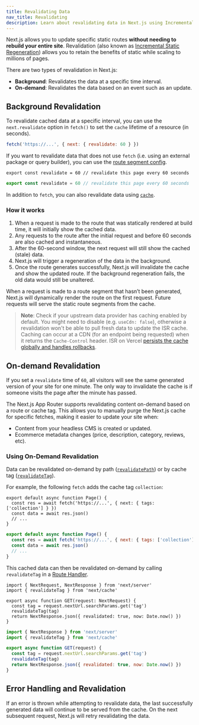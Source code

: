 ```yaml
---
title: Revalidating Data
nav_title: Revalidating
description: Learn about revalidating data in Next.js using Incremental Static Regeneration.
---
```


Next.js allows you to update specific static routes **without needing to rebuild your entire site**. Revalidation (also known as [Incremental Static Regeneration](/docs/pages/building-your-application/data-fetching/incremental-static-regeneration)) allows you to retain the benefits of static while scaling to millions of pages.

There are two types of revalidation in Next.js:

-   **Background**: Revalidates the data at a specific time interval.
-   **On-demand**: Revalidates the data based on an event such as an update.

## Background Revalidation

To revalidate cached data at a specific interval, you can use the `next.revalidate` option in `fetch()` to set the `cache` lifetime of a resource (in seconds).

```jsx
fetch('https://...', { next: { revalidate: 60 } })
```

If you want to revalidate data that does not use `fetch` (i.e. using an external package or query builder), you can use the [route segment config](/docs/app/api-reference/file-conventions/route-segment-config#revalidate).

```tsx filename="app/page.tsx" switcher
export const revalidate = 60 // revalidate this page every 60 seconds
```

```jsx filename="app/page.js" switcher
export const revalidate = 60 // revalidate this page every 60 seconds
```

In addition to `fetch`, you can also revalidate data using [`cache`](/docs/app/building-your-application/data-fetching/caching#per-request-caching).

### How it works

1.  When a request is made to the route that was statically rendered at build time, it will initially show the cached data.
2.  Any requests to the route after the initial request and before 60 seconds are also cached and instantaneous.
3.  After the 60-second window, the next request will still show the cached (stale) data.
4.  Next.js will trigger a regeneration of the data in the background.
5.  Once the route generates successfully, Next.js will invalidate the cache and show the updated route. If the background regeneration fails, the old data would still be unaltered.

When a request is made to a route segment that hasn’t been generated, Next.js will dynamically render the route on the first request. Future requests will serve the static route segments from the cache.

> **Note**: Check if your upstream data provider has caching enabled by default. You might need to disable (e.g. `useCdn: false`), otherwise a revalidation won't be able to pull fresh data to update the ISR cache. Caching can occur at a CDN (for an endpoint being requested) when it returns the `Cache-Control` header. ISR on Vercel [persists the cache globally and handles rollbacks](https://vercel.com/docs/concepts/incremental-static-regeneration/overview).

## On-demand Revalidation

If you set a `revalidate` time of `60`, all visitors will see the same generated version of your site for one minute. The only way to invalidate the cache is if someone visits the page after the minute has passed.

The Next.js App Router supports revalidating content on-demand based on a route or cache tag. This allows you to manually purge the Next.js cache for specific fetches, making it easier to update your site when:

-   Content from your headless CMS is created or updated.
-   Ecommerce metadata changes (price, description, category, reviews, etc).

### Using On-Demand Revalidation

Data can be revalidated on-demand by path ([`revalidatePath`](/docs/app/api-reference/functions/revalidatePath)) or by cache tag ([`revalidateTag`](/docs/app/api-reference/functions/revalidateTag)).

For example, the following `fetch` adds the cache tag `collection`:

```tsx filename="app/page.tsx" switcher
export default async function Page() {
  const res = await fetch('https://...', { next: { tags: ['collection'] } })
  const data = await res.json()
  // ...
}
```

```jsx filename="app/page.js" switcher
export default async function Page() {
  const res = await fetch('https://...', { next: { tags: ['collection'] } })
  const data = await res.json()
  // ...
}
```

This cached data can then be revalidated on-demand by calling `revalidateTag` in a [Route Handler](/docs/app/building-your-application/routing/router-handlers).

```tsx filename="app/api/revalidate/route.ts" switcher
import { NextRequest, NextResponse } from 'next/server'
import { revalidateTag } from 'next/cache'

export async function GET(request: NextRequest) {
  const tag = request.nextUrl.searchParams.get('tag')
  revalidateTag(tag)
  return NextResponse.json({ revalidated: true, now: Date.now() })
}
```

```jsx filename="app/api/revalidate/route.js" switcher
import { NextResponse } from 'next/server'
import { revalidateTag } from 'next/cache'

export async function GET(request) {
  const tag = request.nextUrl.searchParams.get('tag')
  revalidateTag(tag)
  return NextResponse.json({ revalidated: true, now: Date.now() })
}
```

## Error Handling and Revalidation

If an error is thrown while attempting to revalidate data, the last successfully generated data will continue to be served from the cache. On the next subsequent request, Next.js will retry revalidating the data.
